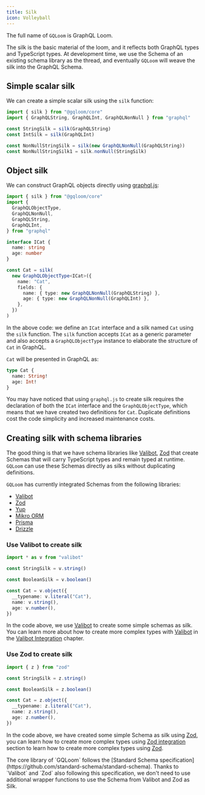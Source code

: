 ```yaml
---
title: Silk
icon: Volleyball
---
```


The full name of `GQLoom` is GraphQL Loom.

The silk is the basic material of the loom, and it reflects both GraphQL types and TypeScript types.
At development time, we use the Schema of an existing schema library as the thread, and eventually `GQLoom` will weave the silk into the GraphQL Schema.

## Simple scalar silk

We can create a simple scalar silk using the `silk` function:

```ts twoslash
import { silk } from "@gqloom/core"
import { GraphQLString, GraphQLInt, GraphQLNonNull } from "graphql"

const StringSilk = silk(GraphQLString)
const IntSilk = silk(GraphQLInt)

const NonNullStringSilk = silk(new GraphQLNonNull(GraphQLString))
const NonNullStringSilk1 = silk.nonNull(StringSilk)
```

## Object silk

We can construct GraphQL objects directly using [graphql.js](https://graphql.org/graphql-js/constructing-types/):

```ts twoslash
import { silk } from "@gqloom/core"
import {
  GraphQLObjectType,
  GraphQLNonNull,
  GraphQLString,
  GraphQLInt,
} from "graphql"

interface ICat {
  name: string
  age: number
}

const Cat = silk(
  new GraphQLObjectType<ICat>({
    name: "Cat",
    fields: {
      name: { type: new GraphQLNonNull(GraphQLString) },
      age: { type: new GraphQLNonNull(GraphQLInt) },
    },
  })
)
```

In the above code: we define an `ICat` interface and a silk named `Cat` using the `silk` function.
The `silk` function accepts `ICat` as a generic parameter and also accepts a `GraphQLObjectType` instance to elaborate the structure of `Cat` in GraphQL.

`Cat` will be presented in GraphQL as:

```graphql title="GraphQL Schema"
type Cat {
  name: String!
  age: Int!
}
```

You may have noticed that using `graphql.js` to create silk requires the declaration of both the `ICat` interface and the `GraphQLObjectType`, which means that we have created two definitions for `Cat`.
Duplicate definitions cost the code simplicity and increased maintenance costs.

## Creating silk with schema libraries

The good thing is that we have schema libraries like [Valibot](https://valibot.dev/), [Zod](https://zod.dev/) that create Schemas that will carry TypeScript types and remain typed at runtime.
`GQLoom` can use these Schemas directly as silks without duplicating definitions.

`GQLoom` has currently integrated Schemas from the following libraries:

- [Valibot](../schema/valibot)
- [Zod](../schema/zod)
- [Yup](../schema/yup)
- [Mikro ORM](../schema/mikro-orm)
- [Prisma](../schema/prisma)
- [Drizzle](../schema/drizzle)

### Use Valibot to create silk

```ts twoslash
import * as v from "valibot"

const StringSilk = v.string()

const BooleanSilk = v.boolean()

const Cat = v.object({
  __typename: v.literal("Cat"),
  name: v.string(),
  age: v.number(),
})
```

In the code above, we use [Valibot](https://valibot.dev/) to create some simple schemas as silk. You can learn more about how to create more complex types with [Valibot](https://valibot.dev/) in the [Valibot Integration](../schema/valibot) chapter.

### Use Zod to create silk

```ts twoslash
import { z } from "zod"

const StringSilk = z.string()

const BooleanSilk = z.boolean()

const Cat = z.object({
  __typename: z.literal("Cat"),
  name: z.string(),
  age: z.number(),
})
```

In the code above, we have created some simple Schema as silk using [Zod](https://zod.dev/), you can learn how to create more complex types using [Zod integration](../schema/zod) section to learn how to create more complex types using [Zod](https://zod.dev/).

<Callout>
The core library of `GQLoom` follows the [Standard Schema specification](https://github.com/standard-schema/standard-schema). Thanks to `Valibot` and `Zod` also following this specification, we don't need to use additional wrapper functions to use the Schema from Valibot and Zod as Silk.
</Callout>